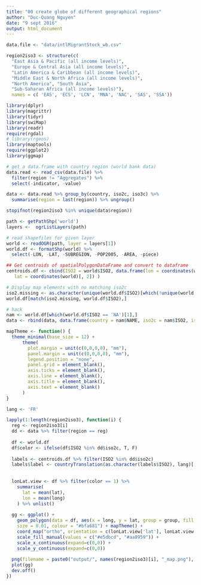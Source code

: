 ```yaml
---
title: "00 create globe of different geographical regions"
author: "Duc-Quang Nguyen"
date: "9 sept 2016"
output: html_document
---
```


```r
data.file <- "data/intlMigrantStock_wb.csv"

region2iso3 <- structure(c(
  "East Asia & Pacific (all income levels)", 
  "Europe & Central Asia (all income levels)", 
  "Latin America & Caribbean (all income levels)",
  "Middle East & North Africa (all income levels)", 
  "North America", "South Asia", 
  "Sub-Saharan Africa (all income levels)"),
  names = c( 'EAS', 'ECS', 'LCN', 'MNA', 'NAC', 'SAS', 'SSA'))

library(dplyr)
library(magrittr)
library(tidyr)
library(swiMap)
library(readr)
require(rgdal)
# library(rgeos)
library(maptools)
require(ggplot2)
library(ggmap)

```


```r
# get a data.frame with country region (world bank data)
data.read <- read_csv(data.file) %>% 
  filter(region != "Aggregates") %>% 
  select(-indicator, -value)

data <- data.read %>% group_by(country, iso2c, iso3c) %>% 
  summarise(region = last(region)) %>% ungroup()

stopifnot(region2iso3 %in% unique(data$region))

path <- getPathShp('world')
layers <-  ogrListLayers(path)

# read shapefiles for given layer
world <- readOGR(path, layer = layers[1])
world.df <- formatShp(world) %>% 
  select(-LON, -LAT, -SUBREGION, -POP2005, -AREA, -piece)

## Get centroids of spatialPolygonDataFrame and convert to dataframe
centroids.df <- cbind(ISO2 = world$ISO2, data.frame(lon = coordinates(world)[, 1], 
   lat = coordinates(world)[, 2]) )

# Display map elements with no matching iso2c
iso2.missing <- as.character(unique(world.df$ISO2)[which(!unique(world.df$ISO2) %in% data$iso2c)])
world.df[match(iso2.missing, world.df$ISO2),]

# hack 
nam <- world.df[which(world.df$ISO2 == 'NA')[1],]
data <- rbind(data, data.frame(country = nam$NAME, iso2c = nam$ISO2, iso3c = nam$ISO3, region = "Sub-Saharan Africa (all income levels)"))

```


```r
mapTheme <- function() {
  theme_minimal(base_size = 12) +
      theme(
        plot.margin = unit(c(0,0,0,0), "mm"),
        panel.margin = unit(c(0,0,0,0), "mm"),
        legend.position = "none",
        panel.grid = element_blank(),
        axis.ticks = element_blank(),
        axis.line = element_blank(),
        axis.title = element_blank(),
        axis.text = element_blank()
      )
}

lang <- 'FR'

lapply(1:length(region2iso3), function(i) {
  reg <- region2iso3[i]
  dd <- data %>% filter(region == reg)
  
  df <- world.df
  df$color <- ifelse(df$ISO2 %in% dd$iso2c, T, F)
 
  labels <- centroids.df %>% filter(ISO2 %in% dd$iso2c)
  labels$label <- countryTranslation(as.character(labels$ISO2), lang)[, -1]
  
  
  lonLat.view <- df %>% filter(color == 1) %>%
    summarise(
      lat = mean(lat),
      lon = mean(long)
    ) %>% unlist()
  
  gg <- ggplot() + 
    geom_polygon(data = df, aes(x = long, y = lat, group = group, fill = color), 
    size = 0.01, colour = "#bfa681") + mapTheme() +
    coord_map("ortho", orientation = c(lonLat.view['lat'], lonLat.view['lon'], 0)) + 
    scale_fill_manual(values = c("#e5dbcd", "#aa8959")) +
    scale_x_continuous(expand=c(0,0)) +
    scale_y_continuous(expand=c(0,0))
  
  png(filename = paste0("output/", names(region2iso3)[i], "_map.png"), width = 480, height = 500, res = 300) 
  plot(gg)
  dev.off()
})


```